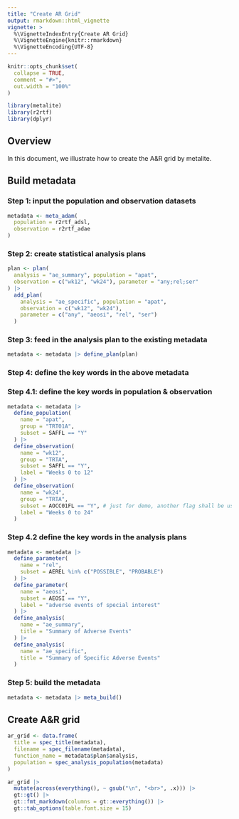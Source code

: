```yaml
---
title: "Create AR Grid"
output: rmarkdown::html_vignette
vignette: >
  %\VignetteIndexEntry{Create AR Grid}
  %\VignetteEngine{knitr::rmarkdown}
  %\VignetteEncoding{UTF-8}
---
```


```r
knitr::opts_chunk$set(
  collapse = TRUE,
  comment = "#>",
  out.width = "100%"
)
```

```r
library(metalite)
library(r2rtf)
library(dplyr)
```

## Overview

In this document, we illustrate how to create the A&R grid by metalite.

## Build metadata

### Step 1: input the population and observation datasets

```r
metadata <- meta_adam(
  population = r2rtf_adsl,
  observation = r2rtf_adae
)
```


### Step 2: create statistical analysis plans

```r
plan <- plan(
  analysis = "ae_summary", population = "apat",
  observation = c("wk12", "wk24"), parameter = "any;rel;ser"
) |>
  add_plan(
    analysis = "ae_specific", population = "apat",
    observation = c("wk12", "wk24"),
    parameter = c("any", "aeosi", "rel", "ser")
  )
```

### Step 3: feed in the analysis plan to the existing metadata

```r
metadata <- metadata |> define_plan(plan)
```

### Step 4: define the key words in the above metadata

### Step 4.1: define the key words in population \& observation

```r
metadata <- metadata |>
  define_population(
    name = "apat",
    group = "TRT01A",
    subset = SAFFL == "Y"
  ) |>
  define_observation(
    name = "wk12",
    group = "TRTA",
    subset = SAFFL == "Y",
    label = "Weeks 0 to 12"
  ) |>
  define_observation(
    name = "wk24",
    group = "TRTA",
    subset = AOCC01FL == "Y", # just for demo, another flag shall be used.
    label = "Weeks 0 to 24"
  )
```

### Step 4.2 define the key words in the analysis plans

```r
metadata <- metadata |>
  define_parameter(
    name = "rel",
    subset = AEREL %in% c("POSSIBLE", "PROBABLE")
  ) |>
  define_parameter(
    name = "aeosi",
    subset = AEOSI == "Y",
    label = "adverse events of special interest"
  ) |>
  define_analysis(
    name = "ae_summary",
    title = "Summary of Adverse Events"
  ) |>
  define_analysis(
    name = "ae_specific",
    title = "Summary of Specific Adverse Events"
  )
```

### Step 5: build the metadata

```r
metadata <- metadata |> meta_build()
```

## Create A\&R grid

```r
ar_grid <- data.frame(
  title = spec_title(metadata),
  filename = spec_filename(metadata),
  function_name = metadata$plan$analysis,
  population = spec_analysis_population(metadata)
)
```

```r
ar_grid |>
  mutate(across(everything(), ~ gsub("\n", "<br>", .x))) |>
  gt::gt() |>
  gt::fmt_markdown(columns = gt::everything()) |>
  gt::tab_options(table.font.size = 15)
```
